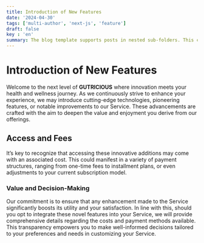 ```yaml
---
title: Introduction of New Features 
date: '2024-04-30'
tags: ['multi-author', 'next-js', 'feature']
draft: false
key : 'en'
summary: The blog template supports posts in nested sub-folders. This can be used to group posts of similar content e.g. a multi-part course.
---
```



# Introduction of New Features

Welcome to the next level of **GUTRICIOUS** where innovation meets your health and wellness journey. As we continuously strive to enhance your experience, we may introduce cutting-edge technologies, pioneering features, or notable improvements to our Service. These advancements are crafted with the aim to deepen the value and enjoyment you derive from our offerings.

## Access and Fees

It’s key to recognize that accessing these innovative additions may come with an associated cost. This could manifest in a variety of payment structures, ranging from one-time fees to installment plans, or even adjustments to your current subscription model.

### **Value and Decision-Making**

Our commitment is to ensure that any enhancement made to the Service significantly boosts its utility and your satisfaction. In line with this, should you opt to integrate these novel features into your Service, we will provide comprehensive details regarding the costs and payment methods available. This transparency empowers you to make well-informed decisions tailored to your preferences and needs in customizing your Service.